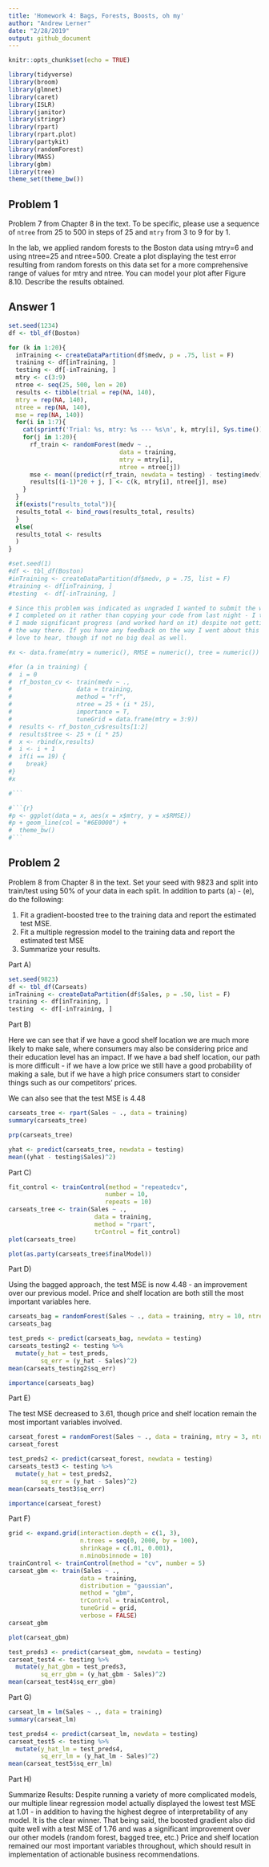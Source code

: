 ```yaml
---
title: 'Homework 4: Bags, Forests, Boosts, oh my'
author: "Andrew Lerner"
date: "2/28/2019"
output: github_document
---
```


```r
knitr::opts_chunk$set(echo = TRUE)
```

```r
library(tidyverse)
library(broom)
library(glmnet)
library(caret)
library(ISLR)
library(janitor)
library(stringr)
library(rpart)
library(rpart.plot)
library(partykit)
library(randomForest)
library(MASS)
library(gbm)
library(tree)
theme_set(theme_bw())
```


## Problem 1

Problem 7 from Chapter 8 in the text. To be specific, please use a sequence of
`ntree` from 25 to 500 in steps of 25 and `mtry` from 3 to 9 for by 1. 

 In the lab, we applied random forests to the Boston data using mtry=6
and using ntree=25 and ntree=500. Create a plot displaying the test
error resulting from random forests on this data set for a more comprehensive range of values for mtry and ntree. You can model your
plot after Figure 8.10. Describe the results obtained.

## Answer 1

```r
set.seed(1234)
df <- tbl_df(Boston)

for (k in 1:20){
  inTraining <- createDataPartition(df$medv, p = .75, list = F)
  training <- df[inTraining, ]
  testing <- df[-inTraining, ]
  mtry <- c(3:9)
  ntree <- seq(25, 500, len = 20)
  results <- tibble(trial = rep(NA, 140),
  mtry = rep(NA, 140),
  ntree = rep(NA, 140),
  mse = rep(NA, 140)) 
  for(i in 1:7){
    cat(sprintf('Trial: %s, mtry: %s --- %s\n', k, mtry[i], Sys.time()))
    for(j in 1:20){ 
      rf_train <- randomForest(medv ~ .,
                               data = training,
                               mtry = mtry[i],
                               ntree = ntree[j])
      mse <- mean((predict(rf_train, newdata = testing) - testing$medv)^2)
      results[(i-1)*20 + j, ] <- c(k, mtry[i], ntree[j], mse)
    }
  }
  if(exists("results_total")){
  results_total <- bind_rows(results_total, results)
  }
  else(
  results_total <- results
  )
}
```




```r
#set.seed(1)
#df <- tbl_df(Boston)
#inTraining <- createDataPartition(df$medv, p = .75, list = F)
#training <- df[inTraining, ]
#testing  <- df[-inTraining, ]

# Since this problem was indicated as ungraded I wanted to submit the work 
# I completed on it rather than copying your code from last night - I think 
# I made significant progress (and worked hard on it) despite not getting all
# the way there. If you have any feedback on the way I went about this I'd 
# love to hear, though if not no big deal as well. 

#x <- data.frame(mtry = numeric(), RMSE = numeric(), tree = numeric())

#for (a in training) {
#  i = 0      
#  rf_boston_cv <- train(medv ~ ., 
#                  data = training,
#                  method = "rf",
#                  ntree = 25 + (i * 25),
#                  importance = T,
#                  tuneGrid = data.frame(mtry = 3:9))
#  results <- rf_boston_cv$results[1:2]
#  results$tree <- 25 + (i * 25)
#  x <- rbind(x,results)
#  i <- i + 1
#  if(i == 19) {
#    break}
#}
#x

#```

#```{r}
#p <- ggplot(data = x, aes(x = x$mtry, y = x$RMSE))
#p + geom_line(col = "#6E0000") + 
#  theme_bw()
#```

```

## Problem 2

Problem 8 from Chapter 8 in the text. Set your seed with 9823 and split into 
train/test using 50\% of your data in each split. In addition to 
parts (a) - (e), do the following:

1. Fit a gradient-boosted tree to the training data and report the estimated 
test MSE. 
2. Fit a multiple regression model to the training data and report the 
estimated test MSE
3. Summarize your results. 

Part A)
```r
set.seed(9823)
df <- tbl_df(Carseats)
inTraining <- createDataPartition(df$Sales, p = .50, list = F)
training <- df[inTraining, ]
testing  <- df[-inTraining, ]
```

Part B)

Here we can see that if we have a good shelf location we are much more likely to make sale, where consumers may also be considering price and their education level has an impact. If we have a bad shelf location, our path is more difficult - if we have a low price we still have a good probability of making a sale, but if we have a high price consumers start to consider things such as our competitors' prices.

We can also see that the test MSE is 4.48

```r
carseats_tree <- rpart(Sales ~ ., data = training)
summary(carseats_tree)
```

```r
prp(carseats_tree)
```

```r
yhat <- predict(carseats_tree, newdata = testing)
mean((yhat - testing$Sales)^2)
```


Part C)


```r
fit_control <- trainControl(method = "repeatedcv",
                           number = 10, 
                           repeats = 10)
carseats_tree <- train(Sales ~ ., 
                        data = training,
                        method = "rpart", 
                        trControl = fit_control)
plot(carseats_tree)
```


```r
plot(as.party(carseats_tree$finalModel))
```


Part D)

Using the bagged approach, the test MSE is now 4.48 - an improvement over our previous model. Price and shelf location are both still the most important variables here.

```r
carseats_bag = randomForest(Sales ~ ., data = training, mtry = 10, ntree = 500, importance = TRUE)
carseats_bag
```


```r
test_preds <- predict(carseats_bag, newdata = testing)
carseats_testing2 <- testing %>%
  mutate(y_hat = test_preds,
         sq_err = (y_hat - Sales)^2)
mean(carseats_testing2$sq_err)
```


```r
importance(carseats_bag)
```


Part E)

The test MSE decreased to 3.61, though price and shelf location remain the most important variables involved.

```r
carseat_forest = randomForest(Sales ~ ., data = training, mtry = 3, ntree = 500, importance = TRUE)
carseat_forest
```

```r
test_preds2 <- predict(carseat_forest, newdata = testing)
carseats_test3 <- testing %>%
  mutate(y_hat = test_preds2,
         sq_err = (y_hat - Sales)^2)
mean(carseats_test3$sq_err)
```

```r
importance(carseat_forest)
```

Part F) 

```r
grid <- expand.grid(interaction.depth = c(1, 3), 
                    n.trees = seq(0, 2000, by = 100),
                    shrinkage = c(.01, 0.001),
                    n.minobsinnode = 10)
trainControl <- trainControl(method = "cv", number = 5)
carseat_gbm <- train(Sales ~ ., 
                    data = training, 
                    distribution = "gaussian", 
                    method = "gbm",
                    trControl = trainControl, 
                    tuneGrid = grid,
                    verbose = FALSE)
carseat_gbm
```

```r
plot(carseat_gbm)
```

```r
test_preds3 <- predict(carseat_gbm, newdata = testing)
carseat_test4 <- testing %>%
  mutate(y_hat_gbm = test_preds3,
         sq_err_gbm = (y_hat_gbm - Sales)^2)
mean(carseat_test4$sq_err_gbm)
```

Part G)

```r
carseat_lm = lm(Sales ~ ., data = training)
summary(carseat_lm)
```

```r
test_preds4 <- predict(carseat_lm, newdata = testing)
carseat_test5 <- testing %>%
  mutate(y_hat_lm = test_preds4,
         sq_err_lm = (y_hat_lm - Sales)^2)
mean(carseat_test5$sq_err_lm)
```

Part H)

Summarize Results:  Despite running a variety of more complicated models, our multiple linear regression model actually displayed the lowest test MSE at 1.01 - in addition to having the highest degree of interpretability of any model. It is the clear winner. That being said, the boosted gradient also did quite well with a test MSE of 1.76 and was a significant improvement over our other models (random forest, bagged tree, etc.) Price and shelf location remained our most important variables throughout, which should result in implementation of actionable business recommendations. 

